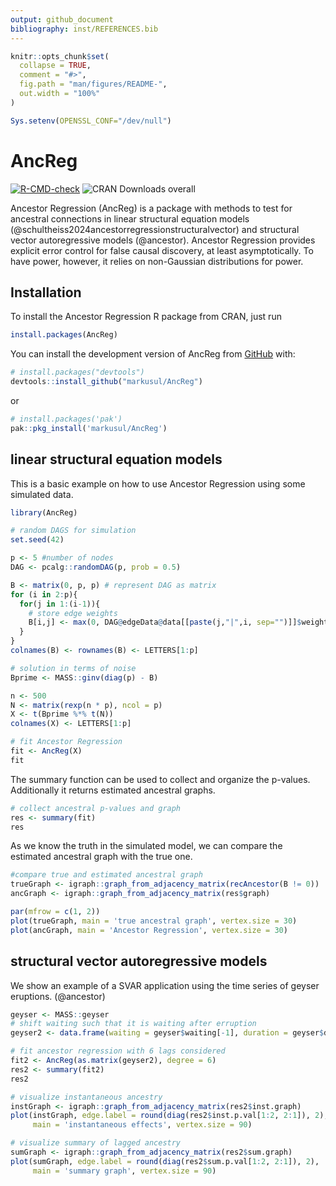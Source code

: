 ```yaml
---
output: github_document
bibliography: inst/REFERENCES.bib
---
```


<!-- README.md is generated from README.Rmd. Please edit that file -->

```r
knitr::opts_chunk$set(
  collapse = TRUE,
  comment = "#>",
  fig.path = "man/figures/README-",
  out.width = "100%"
)

Sys.setenv(OPENSSL_CONF="/dev/null")
```

# AncReg
  
<!-- badges: start -->
[![R-CMD-check](https://github.com/markusul/AncReg/actions/workflows/R-CMD-check.yaml/badge.svg)](https://github.com/markusul/AncReg/actions/workflows/R-CMD-check.yaml)
![CRAN Downloads overall](https://cranlogs.r-pkg.org/badges/grand-total/AncReg?color=brightgreen)
<!-- badges: end -->

Ancestor Regression (AncReg) is a package with methods to test for ancestral connections in linear structural equation models (@schultheiss2024ancestorregressionstructuralvector) and structural vector autoregressive models (@ancestor). Ancestor Regression provides explicit error control for false causal discovery, at least asymptotically. To have power, however, it relies on non-Gaussian distributions for power.

## Installation

To install the Ancestor Regression R package from CRAN, just run

``` r
install.packages(AncReg)
```


You can install the development version of AncReg from [GitHub](https://github.com/) with:

``` r
# install.packages("devtools")
devtools::install_github("markusul/AncReg")
```

or

``` r
# install.packages('pak')
pak::pkg_install('markusul/AncReg')
```

## linear structural equation models

This is a basic example on how to use Ancestor Regression using some simulated data.

```r
library(AncReg)

# random DAGS for simulation
set.seed(42)

p <- 5 #number of nodes
DAG <- pcalg::randomDAG(p, prob = 0.5)

B <- matrix(0, p, p) # represent DAG as matrix
for (i in 2:p){
  for(j in 1:(i-1)){
    # store edge weights
    B[i,j] <- max(0, DAG@edgeData@data[[paste(j,"|",i, sep="")]]$weight)
  }
}
colnames(B) <- rownames(B) <- LETTERS[1:p]

# solution in terms of noise
Bprime <- MASS::ginv(diag(p) - B)

n <- 500
N <- matrix(rexp(n * p), ncol = p)
X <- t(Bprime %*% t(N))
colnames(X) <- LETTERS[1:p]

# fit Ancestor Regression
fit <- AncReg(X)
fit
```

The summary function can be used to collect and organize the p-values. Additionally 
it returns estimated ancestral graphs.

```r
# collect ancestral p-values and graph
res <- summary(fit)
res
```

As we know the truth in the simulated model, we can compare the estimated ancestral graph 
with the true one.

```r
#compare true and estimated ancestral graph
trueGraph <- igraph::graph_from_adjacency_matrix(recAncestor(B != 0))
ancGraph <- igraph::graph_from_adjacency_matrix(res$graph)

par(mfrow = c(1, 2))
plot(trueGraph, main = 'true ancestral graph', vertex.size = 30)
plot(ancGraph, main = 'Ancestor Regression', vertex.size = 30)
```


## structural vector autoregressive models

We show an example of a SVAR application using the time series of geyser eruptions. (@ancestor)

```r
geyser <- MASS::geyser
# shift waiting such that it is waiting after erruption
geyser2 <- data.frame(waiting = geyser$waiting[-1], duration = geyser$duration[-nrow(geyser)])

# fit ancestor regression with 6 lags considered
fit2 <- AncReg(as.matrix(geyser2), degree = 6)
res2 <- summary(fit2)
res2

# visualize instantaneous ancestry
instGraph <- igraph::graph_from_adjacency_matrix(res2$inst.graph)
plot(instGraph, edge.label = round(diag(res2$inst.p.val[1:2, 2:1]), 2), 
     main = 'instantaneous effects', vertex.size = 90)

# visualize summary of lagged ancestry
sumGraph <- igraph::graph_from_adjacency_matrix(res2$sum.graph)
plot(sumGraph, edge.label = round(diag(res2$sum.p.val[1:2, 2:1]), 2), 
     main = 'summary graph', vertex.size = 90)
```
